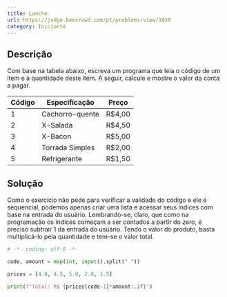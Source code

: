```yaml
---
title: Lanche
url: https://judge.beecrowd.com/pt/problems/view/1038
category: Iniciante
---
```


## Descrição

Com base na tabela abaixo, escreva um programa que leia o código de um item e a quantidade deste item. A seguir, calcule e mostre o valor da conta a pagar.

<table className="text-center">
  <thead>
    <tr>
      <th>Código</th>
      <th>Especificação</th>
      <th>Preço</th>
    </tr>
  </thead>
  <tbody>
    <tr>
      <td>1</td>
      <td>Cachorro-quente</td>
      <td>R$4,00</td>
    </tr>
    <tr>
      <td>2</td>
      <td>X-Salada</td>
      <td>R$4,50</td>
    </tr>
    <tr>
      <td>3</td>
      <td>X-Bacon</td>
      <td>R$5,00</td>
    </tr>
    <tr>
      <td>4</td>
      <td>Torrada Simples</td>
      <td>R$2,00</td>
    </tr>
    <tr>
      <td>5</td>
      <td>Refrigerante</td>
      <td>R$1,50</td>
    </tr>
  </tbody>
</table>

## Solução

Como o exercício não pede para verificar a validade do código e ele é sequencial, podemos apenas criar uma lista e acessar seus índices com base na entrada do usuário.
Lembrando-se, claro, que como na programação os índices começam a ser contados a partir do zero, é preciso subtrair 1 da entrada do usuário. Tendo o valor do produto, basta multiplicá-lo pela quantidade e tem-se o valor total.

```py title="main.py"
# -*- coding: utf-8 -*-

code, amount = map(int, input().split(" "))

prices = [4.0, 4.5, 5.0, 2.0, 1.5]

print(f"Total: R$ {prices[code-1]*amount:.2f}")
```